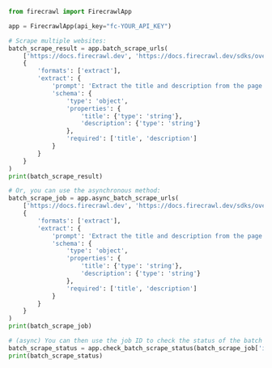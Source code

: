 ```python Python
from firecrawl import FirecrawlApp

app = FirecrawlApp(api_key="fc-YOUR_API_KEY")

# Scrape multiple websites:
batch_scrape_result = app.batch_scrape_urls(
    ['https://docs.firecrawl.dev', 'https://docs.firecrawl.dev/sdks/overview'], 
    {
        'formats': ['extract'],
        'extract': {
            'prompt': 'Extract the title and description from the page.',
            'schema': {
                'type': 'object',
                'properties': {
                    'title': {'type': 'string'},
                    'description': {'type': 'string'}
                },
                'required': ['title', 'description']
            }
        }
    }
)
print(batch_scrape_result)

# Or, you can use the asynchronous method:
batch_scrape_job = app.async_batch_scrape_urls(
    ['https://docs.firecrawl.dev', 'https://docs.firecrawl.dev/sdks/overview'], 
    {
        'formats': ['extract'],
        'extract': {
            'prompt': 'Extract the title and description from the page.',
            'schema': {
                'type': 'object',
                'properties': {
                    'title': {'type': 'string'},
                    'description': {'type': 'string'}
                },
                'required': ['title', 'description']
            }
        }
    }
)
print(batch_scrape_job)

# (async) You can then use the job ID to check the status of the batch scrape:
batch_scrape_status = app.check_batch_scrape_status(batch_scrape_job['id'])
print(batch_scrape_status)
